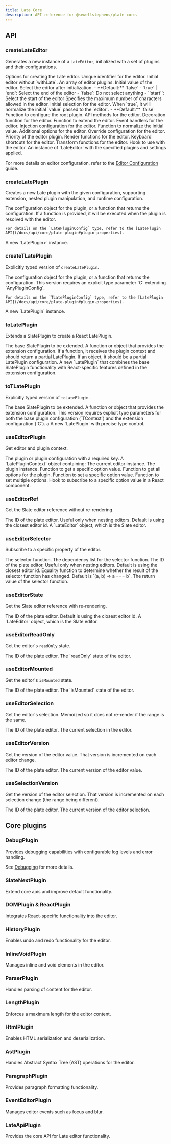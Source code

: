 ```yaml
---
title: Late Core
description: API reference for @sewellstephens/plate-core.
---
```


## API

### createLateEditor

Generates a new instance of a `LateEditor`, initialized with a set of plugins and their configurations.

<APIParameters>
  <APIItem name="options" type="CreateLateEditorOptions<V, E>">
    Options for creating the Late editor.
    <APISubList>
      <APISubListItem parent="options" name="id" type="any" optional>
        Unique identifier for the editor.
      </APISubListItem>
      <APISubListItem parent="options" name="editor" type="E" optional>
        Initial editor without `withLate`.
      </APISubListItem>
      <APISubListItem parent="options" name="plugins" type="P[]" optional>
        An array of editor plugins.
      </APISubListItem>
      <APISubListItem parent="options" name="value" type="V" optional>
        Initial value of the editor.
      </APISubListItem>
      <APISubListItem parent="options" name="autoSelect" type="'end' | 'start' | boolean" optional>
        Select the editor after initialization.
        - **Default:** `false`
        - `true` | 'end': Select the end of the editor
        - `false`: Do not select anything
        - `'start'`: Select the start of the editor
      </APISubListItem>
      <APISubListItem parent="options" name="maxLength" type="number" optional>
        Specifies the maximum number of characters allowed in the editor.
      </APISubListItem>
      <APISubListItem parent="options" name="selection" type="TSelection" optional>
        Initial selection for the editor.
      </APISubListItem>
      <APISubListItem parent="options" name="shouldNormalizeEditor" type="boolean" optional>
        When `true`, it will normalize the initial `value` passed to the `editor`.
        - **Default:** `false`
      </APISubListItem>
      <APISubListItem parent="options" name="rootPlugin" type="(plugin: AnyLatePlugin) => AnyLatePlugin" optional>
        Function to configure the root plugin.
      </APISubListItem>
      <APISubListItem parent="options" name="api" type="object" optional>
        API methods for the editor.
      </APISubListItem>
      <APISubListItem parent="options" name="decorate" type="function" optional>
        Decoration function for the editor.
      </APISubListItem>
      <APISubListItem parent="options" name="extendEditor" type="function" optional>
        Function to extend the editor.
      </APISubListItem>
      <APISubListItem parent="options" name="handlers" type="object" optional>
        Event handlers for the editor.
      </APISubListItem>
      <APISubListItem parent="options" name="inject" type="object" optional>
        Injection configuration for the editor.
      </APISubListItem>
      <APISubListItem parent="options" name="normalizeInitialValue" type="function" optional>
        Function to normalize the initial value.
      </APISubListItem>
      <APISubListItem parent="options" name="options" type="object" optional>
        Additional options for the editor.
      </APISubListItem>
      <APISubListItem parent="options" name="override" type="object" optional>
        Override configuration for the editor.
      </APISubListItem>
      <APISubListItem parent="options" name="priority" type="number" optional>
        Priority of the editor plugin.
      </APISubListItem>
      <APISubListItem parent="options" name="render" type="object" optional>
        Render functions for the editor.
      </APISubListItem>
      <APISubListItem parent="options" name="shortcuts" type="object" optional>
        Keyboard shortcuts for the editor.
      </APISubListItem>
      <APISubListItem parent="options" name="transforms" type="object" optional>
        Transform functions for the editor.
      </APISubListItem>
      <APISubListItem parent="options" name="useHooks" type="function" optional>
        Hook to use with the editor.
      </APISubListItem>
    </APISubList>
  </APIItem>
</APIParameters>

<APIReturns>
  An instance of `LateEditor` with the specified plugins and settings applied.
</APIReturns>

For more details on editor configuration, refer to the [Editor Configuration](/docs/editor) guide.

### createLatePlugin

Creates a new Late plugin with the given configuration, supporting extension, nested plugin manipulation, and runtime configuration.

<APIParameters>
  <APIItem name="config" type="LatePluginConfig<K, O, A, T> | ((editor: LateEditor) => LatePluginConfig<K, O, A, T>)">
    The configuration object for the plugin, or a function that returns the configuration. If a function is provided, it will be executed when the plugin is resolved with the editor.

    For details on the `LatePluginConfig` type, refer to the [LatePlugin API](/docs/api/core/plate-plugin#plugin-properties).
  </APIItem>
</APIParameters>

<APIReturns>
  A new `LatePlugin<PluginConfig<K, O, A, T>>` instance.
</APIReturns>

### createTLatePlugin

Explicitly typed version of `createLatePlugin`.

<APIParameters>
  <APIItem name="config" type="TLatePluginConfig<C> | ((editor: LateEditor) => TLatePluginConfig<C>)">
    The configuration object for the plugin, or a function that returns the configuration. This version requires an explicit type parameter `C` extending `AnyPluginConfig`.

    For details on the `TLatePluginConfig` type, refer to the [LatePlugin API](/docs/api/core/plate-plugin#plugin-properties).
  </APIItem>
</APIParameters>

<APIReturns>
  A new `LatePlugin<C>` instance.
</APIReturns>

### toLatePlugin

Extends a SlatePlugin to create a React LatePlugin.

<APIParameters>
  <APIItem name="basePlugin" type="SlatePlugin<C>">
    The base SlatePlugin to be extended.
  </APIItem>
  <APIItem name="extendConfig" type="LatePluginConfig<C, EO, EA, ET> | ((ctx: LatePluginContext<C>) => LatePluginConfig<C, EO, EA, ET>)" optional>
    A function or object that provides the extension configuration. If a function, it receives the plugin context and should return a partial LatePlugin. If an object, it should be a partial LatePlugin configuration.
  </APIItem>
</APIParameters>

<APIReturns>
  A new `LatePlugin` that combines the base SlatePlugin functionality with React-specific features defined in the extension configuration.
</APIReturns>

### toTLatePlugin

Explicitly typed version of `toLatePlugin`.

<APIParameters>
  <APIItem name="basePlugin" type="SlatePlugin<TContext>">
    The base SlatePlugin to be extended.
  </APIItem>
  <APIItem name="extendConfig" type="ExtendPluginConfig<C> | ((ctx: LatePluginContext<TContext>) => ExtendPluginConfig<C>)" optional>
    A function or object that provides the extension configuration. This version requires explicit type parameters for both the base plugin configuration (`TContext`) and the extension configuration (`C`).
  </APIItem>
</APIParameters>
a
<APIReturns>
  A new `LatePlugin` with precise type control.
</APIReturns>

### useEditorPlugin

Get editor and plugin context.

<APIParameters>
  <APIItem name="p" type="WithRequiredKey<P>">
    The plugin or plugin configuration with a required key.
  </APIItem>
</APIParameters>

<APIReturns>
  A `LatePluginContext` object containing:
  <APISubList>
    <APISubListItem parent="LatePluginContext" name="editor" type="LateEditor">
      The current editor instance.
    </APISubListItem>
    <APISubListItem parent="LatePluginContext" name="plugin" type="LatePlugin">
      The plugin instance.
    </APISubListItem>
    <APISubListItem parent="LatePluginContext" name="getOption" type="function">
      Function to get a specific option value.
    </APISubListItem>
    <APISubListItem parent="LatePluginContext" name="getOptions" type="function">
      Function to get all options for the plugin.
    </APISubListItem>
    <APISubListItem parent="LatePluginContext" name="setOption" type="function">
      Function to set a specific option value.
    </APISubListItem>
    <APISubListItem parent="LatePluginContext" name="setOptions" type="function">
      Function to set multiple options.
    </APISubListItem>
    <APISubListItem parent="LatePluginContext" name="useOption" type="function">
      Hook to subscribe to a specific option value in a React component.
    </APISubListItem>
  </APISubList>
</APIReturns>

### useEditorRef

Get the Slate editor reference without re-rendering.

<APIParameters>
  <APIItem name="id" type="string" optional>
    The ID of the plate editor. Useful only when nesting editors. Default is using the closest editor id.
  </APIItem>
</APIParameters>
<APIReturns>
  A `LateEditor` object, which is the Slate editor.
</APIReturns>

### useEditorSelector

Subscribe to a specific property of the editor.

<APIParameters>
  <APIItem name="selector" type="(editor: LateEditor<V>, prev?: T) => T">
    The selector function.
  </APIItem>
  <APIItem name="deps" type="DependencyList">
    The dependency list for the selector function.
  </APIItem>
  <APIItem name="options" type="UseEditorSelectorOptions<T>" optional>
    <APISubList>
      <APISubListItem parent="options" name="id" type="string" optional>
        The ID of the plate editor. Useful only when nesting editors. Default is using the closest editor id.
      </APISubListItem>
      <APISubListItem parent="options" name="equalityFn" type="(a: T, b: T) => boolean" optional>
        Equality function to determine whether the result of the selector function has changed. Default is `(a, b) => a === b`.
      </APISubListItem>
    </APISubList>
  </APIItem>
</APIParameters>
<APIReturns>
  The return value of the selector function.
</APIReturns>

### useEditorState

Get the Slate editor reference with re-rendering.

<APIParameters>
  <APIItem name="id" type="string" optional>
    The ID of the plate editor. Default is using the closest editor id.
  </APIItem>
</APIParameters>
<APIReturns>
  A `LateEditor` object, which is the Slate editor.
</APIReturns>

### useEditorReadOnly

Get the editor's `readOnly` state.

<APIParameters>
  <APIItem name="id" type="string" optional>
    The ID of the plate editor.
  </APIItem>
</APIParameters>
<APIReturns>
  The `readOnly` state of the editor.
</APIReturns>

### useEditorMounted

Get the editor's `isMounted` state.

<APIParameters>
  <APIItem name="id" type="string" optional>
    The ID of the plate editor.
  </APIItem>
</APIParameters>
<APIReturns>
  The `isMounted` state of the editor.
</APIReturns>

### useEditorSelection

Get the editor's selection. Memoized so it does not re-render if the range is the same.

<APIParameters>
  <APIItem name="id" type="string" optional>
    The ID of the plate editor.
  </APIItem>
</APIParameters>
<APIReturns>The current selection in the editor.</APIReturns>

### useEditorVersion

Get the version of the editor value. That version is incremented on each editor change.

<APIParameters>
  <APIItem name="id" type="string" optional>
    The ID of the plate editor.
  </APIItem>
</APIParameters>
<APIReturns>The current version of the editor value.</APIReturns>

### useSelectionVersion

Get the version of the editor selection. That version is incremented on each selection change (the range being different).

<APIParameters>
  <APIItem name="id" type="string" optional>
    The ID of the plate editor.
  </APIItem>
</APIParameters>
<APIReturns>The current version of the editor selection.</APIReturns>

## Core plugins

### DebugPlugin
Provides debugging capabilities with configurable log levels and error handling. 

See [Debugging](/docs/debugging) for more details.

### SlateNextPlugin
Extend core apis and improve default functionality.

### DOMPlugin & ReactPlugin
Integrates React-specific functionality into the editor.

### HistoryPlugin
Enables undo and redo functionality for the editor.

### InlineVoidPlugin
Manages inline and void elements in the editor.

### ParserPlugin
Handles parsing of content for the editor.

### LengthPlugin
Enforces a maximum length for the editor content.

### HtmlPlugin
Enables HTML serialization and deserialization.

### AstPlugin
Handles Abstract Syntax Tree (AST) operations for the editor.

### ParagraphPlugin
Provides paragraph formatting functionality.

### EventEditorPlugin
Manages editor events such as focus and blur.

### LateApiPlugin
Provides the core API for Late editor functionality.
